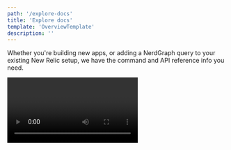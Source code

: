 ```yaml
---
path: '/explore-docs'
title: 'Explore docs'
template: 'OverviewTemplate'
description: ''
---
```


<Intro>

Whether you're building new apps, or adding a NerdGraph query to your existing New Relic setup, we have the command and API reference info you need.   

<Video id="inyshp3m7r" type="wistia" />

</Intro>
